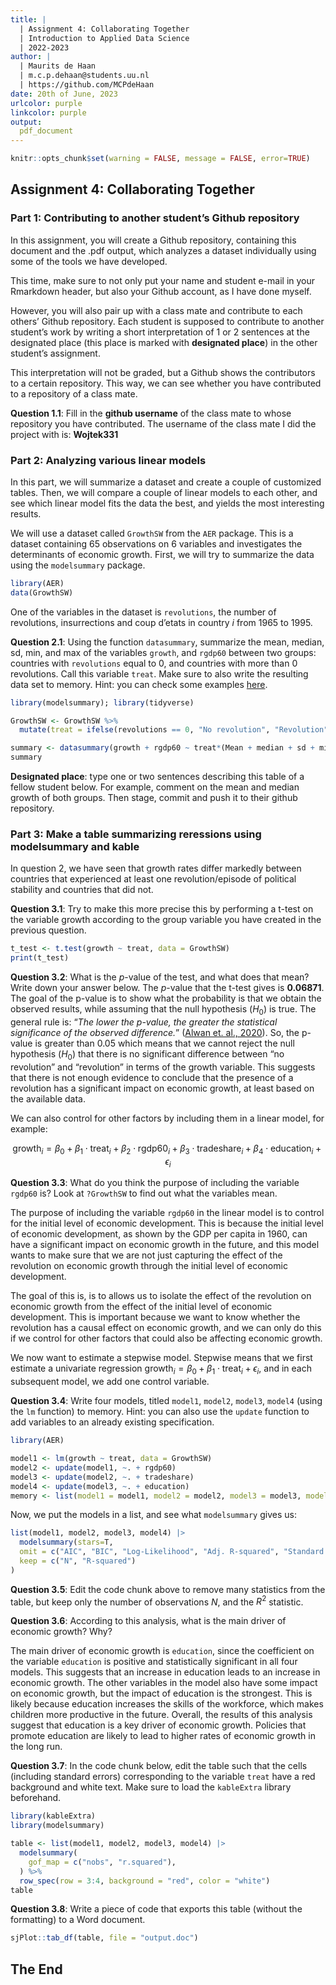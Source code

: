 ```yaml
---
title: | 
  | Assignment 4: Collaborating Together
  | Introduction to Applied Data Science
  | 2022-2023
author: |
  | Maurits de Haan
  | m.c.p.dehaan@students.uu.nl
  | https://github.com/MCPdeHaan
date: 20th of June, 2023
urlcolor: purple
linkcolor: purple
output: 
  pdf_document
---
```


```r
knitr::opts_chunk$set(warning = FALSE, message = FALSE, error=TRUE)
```

## Assignment 4: Collaborating Together

### Part 1: Contributing to another student's Github repository

In this assignment, you will create a Github repository, containing this document and the .pdf output, which analyzes a dataset individually using some of the tools we have developed.

This time, make sure to not only put your name and student e-mail in your Rmarkdown header, but also your Github account, as I have done myself.

However, you will also pair up with a class mate and contribute to each others' Github repository. Each student is supposed to contribute to another student's work by writing a short interpretation of 1 or 2 sentences at the designated place (this place is marked with **designated place**) in the other student's assignment.

This interpretation will not be graded, but a Github shows the contributors to a certain repository. This way, we can see whether you have contributed to a repository of a class mate.

**Question 1.1**: Fill in the **github username** of the class mate to whose repository you have contributed.
The username of the class mate I did the project with is: **Wojtek331**

### Part 2: Analyzing various linear models

In this part, we will summarize a dataset and create a couple of customized tables. Then, we will compare a couple of linear models to each other, and see which linear model fits the data the best, and yields the most interesting results.

We will use a dataset called `GrowthSW` from the `AER` package. This is a dataset containing 65 observations on 6 variables and investigates the determinants of economic growth. First, we will try to summarize the data using the `modelsummary` package.

```r
library(AER)
data(GrowthSW)
```

One of the variables in the dataset is `revolutions`, the number of revolutions, insurrections and coup d'etats in country $i$ from 1965 to 1995.

**Question 2.1**: Using the function `datasummary`, summarize the mean, median, sd, min, and max of the variables `growth`, and `rgdp60` between two groups: countries with `revolutions` equal to 0, and countries with more than 0 revolutions. Call this variable `treat`. Make sure to also write the resulting data set to memory. Hint: you can check some examples [here](https://vincentarelbundock.github.io/modelsummary/articles/datasummary.html#datasummary).

```r
library(modelsummary); library(tidyverse)

GrowthSW <- GrowthSW %>%
  mutate(treat = ifelse(revolutions == 0, "No revolution", "Revolution"))

summary <- datasummary(growth + rgdp60 ~ treat*(Mean + median + sd + min + max), data = GrowthSW)
summary
```

**Designated place**: type one or two sentences describing this table of a fellow student below. For example, comment on the mean and median growth of both groups. Then stage, commit and push it to their github repository.


### Part 3: Make a table summarizing reressions using modelsummary and kable

In question 2, we have seen that growth rates differ markedly between countries that experienced at least one revolution/episode of political stability and countries that did not.

**Question 3.1**: Try to make this more precise this by performing a t-test on the variable growth according to the group variable you have created in the previous question.

```r
t_test <- t.test(growth ~ treat, data = GrowthSW)
print(t_test)
```

**Question 3.2**: What is the $p$-value of the test, and what does that mean? Write down your answer below. 
The $p$-value that the t-test gives is **0.06871**. The goal of the p-value is to show what the probability is that we obtain the observed results, while assuming that the null hypothesis ($H_0$) is true. The general rule is: "*The lower the p-value, the greater the statistical significance of the observed difference.*" ([Alwan et. al., 2020](https://store.macmillanlearning.com/us/product/The-Practice-of-Statistics-for-Business-and-Economics/p/1319109004)). So, the p-value is greater than 0.05 which means that we cannot reject the null hypothesis ($H_0$) that there is no significant difference between "no revolution" and "revolution" in terms of the growth variable. This suggests that there is not enough evidence to conclude that the presence of a revolution has a significant impact on economic growth, at least based on the available data.

We can also control for other factors by including them in a linear model, for example:

$$
\text{growth}_i = \beta_0 + \beta_1 \cdot \text{treat}_i + \beta_2 \cdot \text{rgdp60}_i + \beta_3 \cdot \text{tradeshare}_i + \beta_4 \cdot \text{education}_i + \epsilon_i
$$

**Question 3.3**: What do you think the purpose of including the variable `rgdp60` is? Look at `?GrowthSW` to find out what the variables mean.

The purpose of including the variable `rgdp60` in the linear model is to control for the initial level of economic development. This is because the initial level of economic development, as shown by the GDP per capita in 1960, can have a significant impact on economic growth in the future, and this model wants to make sure that we are not just capturing the effect of the revolution on economic growth through the initial level of economic development.

The goal of this is, is to allows us to isolate the effect of the revolution on economic growth from the effect of the initial level of economic development. This is important because we want to know whether the revolution has a causal effect on economic growth, and we can only do this if we control for other factors that could also be affecting economic growth.

We now want to estimate a stepwise model. Stepwise means that we first estimate a univariate regression $\text{growth}_i = \beta_0 + \beta_1 \cdot \text{treat}_i + \epsilon_i$, and in each subsequent model, we add one control variable.

**Question 3.4**: Write four models, titled `model1`, `model2`, `model3`, `model4` (using the `lm` function) to memory. Hint: you can also use the `update` function to add variables to an already existing specification.

```r
library(AER)

model1 <- lm(growth ~ treat, data = GrowthSW)
model2 <- update(model1, ~. + rgdp60)
model3 <- update(model2, ~. + tradeshare)
model4 <- update(model3, ~. + education)
memory <- list(model1 = model1, model2 = model2, model3 = model3, model4 = model4)
```

Now, we put the models in a list, and see what `modelsummary` gives us:

```r
list(model1, model2, model3, model4) |>
  modelsummary(stars=T,
  omit = c("AIC", "BIC", "Log-Likelihood", "Adj. R-squared", "Standard errors"),             
  keep = c("N", "R-squared")
) 
```

**Question 3.5**: Edit the code chunk above to remove many statistics from the table, but keep only the number of observations $N$, and the $R^2$ statistic.

**Question 3.6**: According to this analysis, what is the main driver of economic growth? Why?

The main driver of economic growth is `education`, since the coefficient on the variable `education` is positive and statistically significant in all four models. This suggests that an increase in education leads to an increase in economic growth. The other variables in the model also have some impact on economic growth, but the impact of education is the strongest. This is likely because education increases the skills of the workforce, which makes children more productive in the future.
Overall, the results of this analysis suggest that education is a key driver of economic growth. Policies that promote education are likely to lead to higher rates of economic growth in the long run.

**Question 3.7**: In the code chunk below, edit the table such that the cells (including standard errors) corresponding to the variable `treat` have a red background and white text. Make sure to load the `kableExtra` library beforehand.

```r
library(kableExtra)
library(modelsummary)

table <- list(model1, model2, model3, model4) |>
  modelsummary(
    gof_map = c("nobs", "r.squared"),
  ) %>%
  row_spec(row = 3:4, background = "red", color = "white")
table
```

**Question 3.8**: Write a piece of code that exports this table (without the formatting) to a Word document.
```r
sjPlot::tab_df(table, file = "output.doc")
```

## The End
